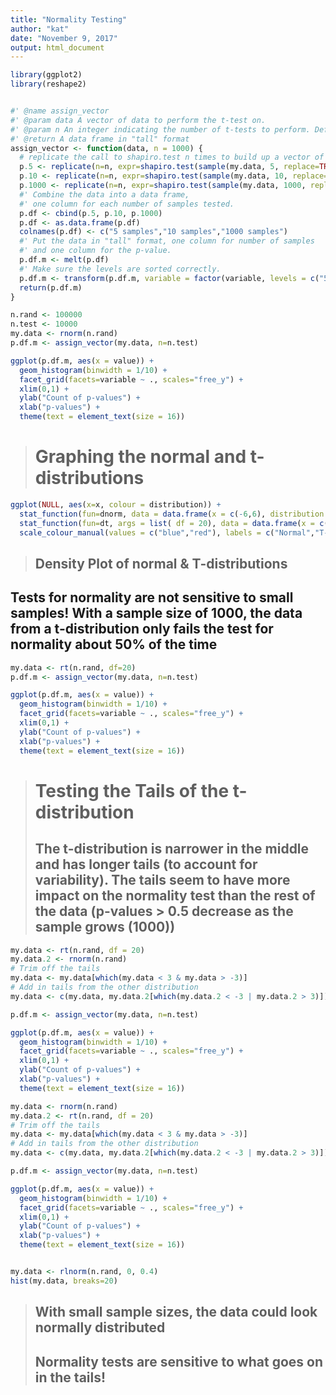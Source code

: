 ```yaml
---
title: "Normality Testing"
author: "kat"
date: "November 9, 2017"
output: html_document
---
```


```r
library(ggplot2)
library(reshape2)


#' @name assign_vector
#' @param data A vector of data to perform the t-test on.
#' @param n An integer indicating the number of t-tests to perform. Default is 1000
#' @return A data frame in "tall" format
assign_vector <- function(data, n = 1000) {
  # replicate the call to shapiro.test n times to build up a vector of p-values
  p.5 <- replicate(n=n, expr=shapiro.test(sample(my.data, 5, replace=TRUE))$p.value)
  p.10 <- replicate(n=n, expr=shapiro.test(sample(my.data, 10, replace=TRUE))$p.value)
  p.1000 <- replicate(n=n, expr=shapiro.test(sample(my.data, 1000, replace=TRUE))$p.value)
  #' Combine the data into a data frame, 
  #' one column for each number of samples tested.
  p.df <- cbind(p.5, p.10, p.1000)
  p.df <- as.data.frame(p.df)
  colnames(p.df) <- c("5 samples","10 samples","1000 samples")
  #' Put the data in "tall" format, one column for number of samples
  #' and one column for the p-value.
  p.df.m <- melt(p.df)
  #' Make sure the levels are sorted correctly.
  p.df.m <- transform(p.df.m, variable = factor(variable, levels = c("5 samples","10 samples","1000 samples")))
  return(p.df.m)  
}

```

```r
n.rand <- 100000
n.test <- 10000
my.data <- rnorm(n.rand)
p.df.m <- assign_vector(my.data, n=n.test)

```

```r
ggplot(p.df.m, aes(x = value)) + 
  geom_histogram(binwidth = 1/10) + 
  facet_grid(facets=variable ~ ., scales="free_y") + 
  xlim(0,1) +
  ylab("Count of p-values") +
  xlab("p-values") +
  theme(text = element_text(size = 16))


```

>
# Graphing the normal and t-distributions

```r
ggplot(NULL, aes(x=x, colour = distribution)) + 
  stat_function(fun=dnorm, data = data.frame(x = c(-6,6), distribution = factor(1))) + 
  stat_function(fun=dt, args = list( df = 20), data = data.frame(x = c(-6,6), distribution = factor(2)), linetype = "dashed") + 
  scale_colour_manual(values = c("blue","red"), labels = c("Normal","T-Distribution"))

```

>
## Density Plot of normal & T-distributions

## Tests for normality are not sensitive to small samples! With a sample size of 1000, the data from a t-distribution only fails the test for normality about 50% of the time

```r
my.data <- rt(n.rand, df=20)
p.df.m <- assign_vector(my.data, n=n.test)

ggplot(p.df.m, aes(x = value)) + 
  geom_histogram(binwidth = 1/10) + 
  facet_grid(facets=variable ~ ., scales="free_y") + 
  xlim(0,1) +
  ylab("Count of p-values") +
  xlab("p-values") +
  theme(text = element_text(size = 16))


```

>
# Testing the Tails of the t-distribution
## The t-distribution is narrower in the middle and has longer tails (to account for variability). The tails seem to have more impact on the normality test than the rest of the data (p-values > 0.5 decrease as the sample grows (1000))
```r
my.data <- rt(n.rand, df = 20)
my.data.2 <- rnorm(n.rand)
# Trim off the tails
my.data <- my.data[which(my.data < 3 & my.data > -3)]
# Add in tails from the other distribution
my.data <- c(my.data, my.data.2[which(my.data.2 < -3 | my.data.2 > 3)])

p.df.m <- assign_vector(my.data, n=n.test)

ggplot(p.df.m, aes(x = value)) + 
  geom_histogram(binwidth = 1/10) + 
  facet_grid(facets=variable ~ ., scales="free_y") + 
  xlim(0,1) +
  ylab("Count of p-values") +
  xlab("p-values") +
  theme(text = element_text(size = 16))


```

```r
my.data <- rnorm(n.rand)
my.data.2 <- rt(n.rand, df = 20)
# Trim off the tails
my.data <- my.data[which(my.data < 3 & my.data > -3)]
# Add in tails from the other distribution
my.data <- c(my.data, my.data.2[which(my.data.2 < -3 | my.data.2 > 3)])

p.df.m <- assign_vector(my.data, n=n.test)

ggplot(p.df.m, aes(x = value)) + 
  geom_histogram(binwidth = 1/10) + 
  facet_grid(facets=variable ~ ., scales="free_y") + 
  xlim(0,1) +
  ylab("Count of p-values") +
  xlab("p-values") +
  theme(text = element_text(size = 16))



```


```r
my.data <- rlnorm(n.rand, 0, 0.4)
hist(my.data, breaks=20)


```

>
## With small sample sizes, the data could look normally distributed
## Normality tests are sensitive to what goes on in the tails!

